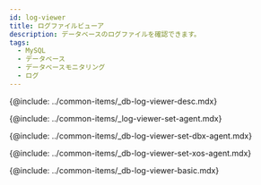 ```yaml
---
id: log-viewer
title: ログファイルビューア
description: データベースのログファイルを確認できます。
tags:
  - MySQL
  - データベース
  - データベースモニタリング
  - ログ
---
```


<!-- 概要 -->

{@include: ../common-items/_db-log-viewer-desc.mdx}

<!-- 사용 설정 안내-->

{@include: ../common-items/_log-viewer-set-agent.mdx}

<!-- DBX 에이전트 -->

{@include: ../common-items/_db-log-viewer-set-dbx-agent.mdx}

<!-- XOS 에이전트 -->

{@include: ../common-items/_db-log-viewer-set-xos-agent.mdx}

<!-- 기본 화면 안내 -->

{@include: ../common-items/_db-log-viewer-basic.mdx}  

